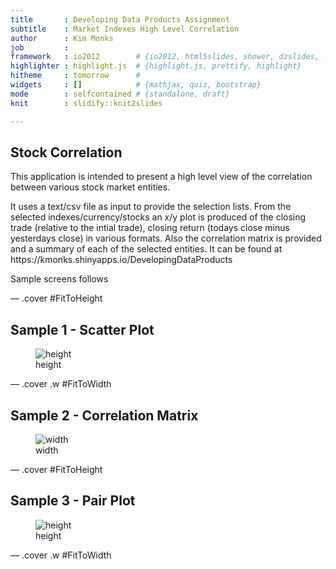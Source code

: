 ```yaml
---
title       : Developing Data Products Assignment
subtitle    : Market Indexes High Level Correlation
author      : Kim Monks
job         : 
framework   : io2012        # {io2012, html5slides, shower, dzslides, ...}
highlighter : highlight.js  # {highlight.js, prettify, highlight}
hitheme     : tomorrow      # 
widgets     : []            # {mathjax, quiz, bootstrap}
mode        : selfcontained # {standalone, draft}
knit        : slidify::knit2slides

---
```



## Stock Correlation 


This application is intended to present a high level view of the correlation between various stock market entities. 

It uses a text/csv file as input to provide the selection lists. From the selected indexes/currency/stocks an x/y plot is produced of the closing trade (relative to the intial trade), closing return (todays close minus yesterdays close) in various formats. Also the correlation matrix is provided and a summary of each of the selected entities. It can be found at 
https://kmonks.shinyapps.io/DevelopingDataProducts

Sample screens follows

--- .cover #FitToHeight

## Sample 1 - Scatter Plot

![height](screen1.GIF)
 
 



--- .cover .w #FitToWidth

## Sample 2 - Correlation Matrix

![width](screen3.GIF)

--- .cover #FitToHeight

## Sample 3 - Pair Plot

![height](screen2.GIF)

--- .cover .w #FitToWidth


